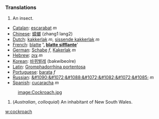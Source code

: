 ===Translations===
#An insect.

*[[Catalan]]: [[escarabat]] ''m''
*[[Chinese]]: [[蟑螂]] (zhang1 lang2)
*[[Dutch]]: [[kakkerlak]] ''m'', [[sissende kakkerlak]] ''m''
*[[French]]: [[blatte]] '''', [[blatte sifflante]] ''''
*[[German]]: [[Schabe]] ''f'', [[Kakerlak]] ''m''
*[[Hebrew]]: [[צוק]] ''m''
*[[Korean]]: [[바퀴벌레]] (bakwibeolre)
*[[Latin]]: [[Gromphadorrhina portentosa]]
*[[Portuguese]]: [[barata]] ''f''
*[[Russian]]: [[&#1090;&#1072;&#1088;&#1072;&#1082;&#1072;&#1085;]] ''m''
*[[Spanish]]: [[cucaracha]] ''m''

:[[image:Cockroach.jpg]]

#(''Australian'', ''colloquial'') An inhabitant of New South Wales.

[[w:cockroach]]